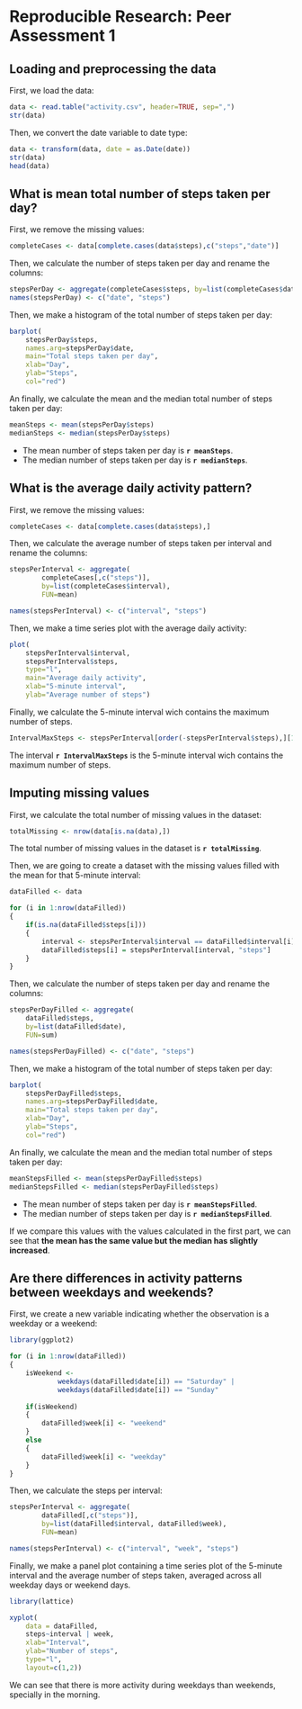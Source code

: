 # Reproducible Research: Peer Assessment 1



## Loading and preprocessing the data

First, we load the data:

```r
data <- read.table("activity.csv", header=TRUE, sep=",")
str(data)
```

Then, we convert the date variable to date type:

```r
data <- transform(data, date = as.Date(date))
str(data)
head(data)
```


## What is mean total number of steps taken per day?

First, we remove the missing values:

```r
completeCases <- data[complete.cases(data$steps),c("steps","date")]
```

Then, we calculate the number of steps taken per day and rename the columns:

```r
stepsPerDay <- aggregate(completeCases$steps, by=list(completeCases$date), FUN=sum)
names(stepsPerDay) <- c("date", "steps")
```

Then, we make a histogram of the total number of steps taken per day:

```r

barplot(
    stepsPerDay$steps, 
    names.arg=stepsPerDay$date,
    main="Total steps taken per day",
    xlab="Day",
    ylab="Steps",
    col="red")
```

An finally, we calculate the mean and the median total number of steps taken per day:

```r
meanSteps <- mean(stepsPerDay$steps)
medianSteps <- median(stepsPerDay$steps)
```

- The mean number of steps taken per day is **`r meanSteps`**.
- The median number of steps taken per day is **`r medianSteps`**.


## What is the average daily activity pattern?

First, we remove the missing values:

```r
completeCases <- data[complete.cases(data$steps),]
```

Then, we calculate the average number of steps taken per interval and rename the columns:

```r
stepsPerInterval <- aggregate(
        completeCases[,c("steps")], 
        by=list(completeCases$interval), 
        FUN=mean)

names(stepsPerInterval) <- c("interval", "steps")

```

Then, we make a time series plot with the average daily activity: 

```r
plot(
    stepsPerInterval$interval, 
    stepsPerInterval$steps, 
    type="l",
    main="Average daily activity",
    xlab="5-minute interval",
    ylab="Average number of steps")
```

Finally, we calculate the 5-minute interval wich contains the maximum number of steps.

```r
IntervalMaxSteps <- stepsPerInterval[order(-stepsPerInterval$steps),][1,"interval"]
```

The interval **`r IntervalMaxSteps`** is the 5-minute interval wich contains the maximum number of steps.


## Imputing missing values

First, we calculate the total number of missing values in the dataset:

```r
totalMissing <- nrow(data[is.na(data),])
```

The total number of missing values in the dataset is **`r totalMissing`**.

Then, we are going to create a dataset with the missing values filled with the mean for that 5-minute interval:

```r
dataFilled <- data

for (i in 1:nrow(dataFilled))
{
    if(is.na(dataFilled$steps[i]))
    {
        interval <- stepsPerInterval$interval == dataFilled$interval[i]
        dataFilled$steps[i] = stepsPerInterval[interval, "steps"]
    }
}
```

Then, we calculate the number of steps taken per day and rename the columns:

```r
stepsPerDayFilled <- aggregate(
    dataFilled$steps, 
    by=list(dataFilled$date), 
    FUN=sum)

names(stepsPerDayFilled) <- c("date", "steps")
```

Then, we make a histogram of the total number of steps taken per day:

```r

barplot(
    stepsPerDayFilled$steps, 
    names.arg=stepsPerDayFilled$date,
    main="Total steps taken per day",
    xlab="Day",
    ylab="Steps",
    col="red")
```

An finally, we calculate the mean and the median total number of steps taken per day:

```r
meanStepsFilled <- mean(stepsPerDayFilled$steps)
medianStepsFilled <- median(stepsPerDayFilled$steps)
```

- The mean number of steps taken per day is **`r meanStepsFilled`**.
- The median number of steps taken per day is **`r medianStepsFilled`**.

If we compare this values with the values calculated in the first part, we can see that **the mean has the same value but the median has slightly increased**.


## Are there differences in activity patterns between weekdays and weekends?

First, we create a new variable indicating whether the observation is a weekday or a weekend:

```r

library(ggplot2)

for (i in 1:nrow(dataFilled))
{       
    isWeekend <- 
            weekdays(dataFilled$date[i]) == "Saturday" | 
            weekdays(dataFilled$date[i]) == "Sunday" 
        
    if(isWeekend)
    {
        dataFilled$week[i] <- "weekend"
    }
    else
    {
        dataFilled$week[i] <- "weekday"
    }
}
```

Then, we calculate the steps per interval:

```r
stepsPerInterval <- aggregate(
        dataFilled[,c("steps")], 
        by=list(dataFilled$interval, dataFilled$week), 
        FUN=mean)

names(stepsPerInterval) <- c("interval", "week", "steps")
```

Finally, we make a panel plot containing a time series plot of the 5-minute interval and the average number of steps taken, averaged across all weekday days or weekend days.

```r
library(lattice)

xyplot(
    data = dataFilled,
    steps~interval | week, 
    xlab="Interval", 
    ylab="Number of steps",
    type="l",
    layout=c(1,2))
```

We can see that there is more activity during weekdays than weekends, specially in the morning.

